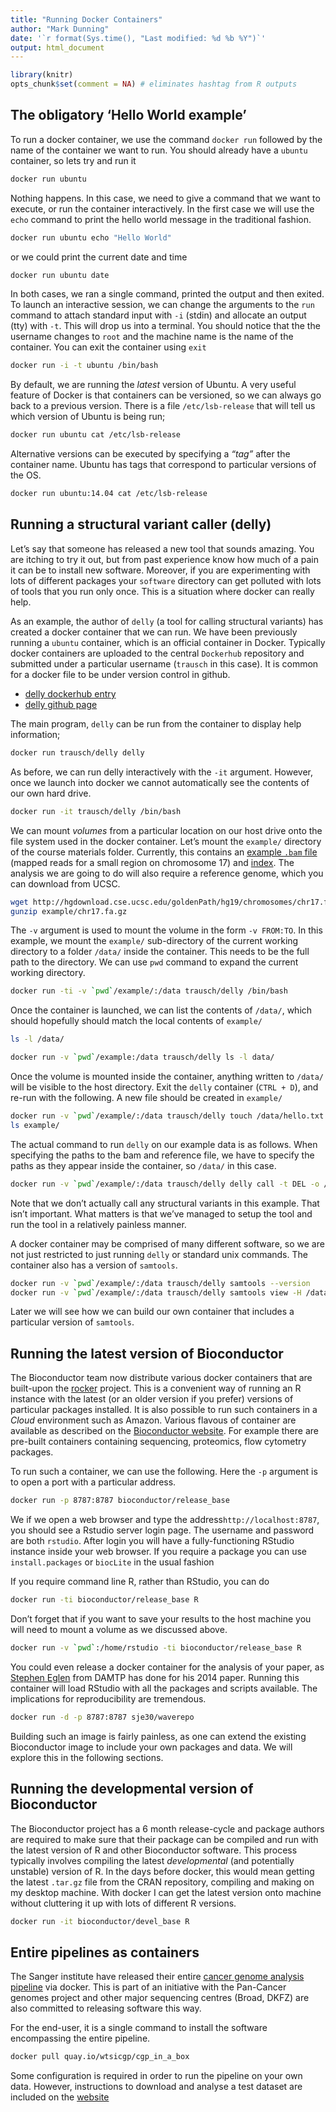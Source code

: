 ```yaml
---
title: "Running Docker Containers"
author: "Mark Dunning"
date: '`r format(Sys.time(), "Last modified: %d %b %Y")`'
output: html_document
---
```


```r
library(knitr)
opts_chunk$set(comment = NA) # eliminates hashtag from R outputs
```


## The obligatory 'Hello World example'

To run a docker container, we use the command `docker run` followed by the name of the container we want to run. You should already have a `ubuntu` container, so lets try and run it 

```r
docker run ubuntu
```

Nothing happens. In this case, we need to give a command that we want to execute, or run the container interactively. In the first case we will use the `echo` command to print the hello world message in the traditional fashion.

```bash
docker run ubuntu echo "Hello World"
```

or we could print the current date and time

```bash
docker run ubuntu date
```

In both cases, we ran a single command, printed the output and then exited. To launch an interactive session, we can change the arguments to the `run` command to attach standard input with `-i` (stdin) and allocate an output (tty) with `-t`. This will drop us into a terminal. You should notice that the the username changes to `root` and the machine name is the name of the container. You can exit the container using `exit`

```bash
docker run -i -t ubuntu /bin/bash
```

By default, we are running the *latest* version of Ubuntu. A very useful feature of Docker is that containers can be versioned, so we can always go back to a previous version. There is a file `/etc/lsb-release` that will tell us which version of Ubuntu is being run;


```bash
docker run ubuntu cat /etc/lsb-release
```

Alternative versions can be executed by specifying a *"tag"* after the container name. Ubuntu has tags that correspond to particular versions of the OS.

```bash
docker run ubuntu:14.04 cat /etc/lsb-release
```


## Running a structural variant caller (delly)

Let's say that someone has released a new tool that sounds amazing. You are itching to try it out, but from past experience know how much of a pain it can be to install new software. Moreover, if you are experimenting with lots of different packages your `software` directory can get polluted with lots of tools that you run only once. This is a situation where docker can really help. 

As an example, the author of `delly` (a tool for calling structural variants) has created a docker container that we can run. We have been previously running a `ubuntu` container, which is an official container in Docker. Typically docker containers are uploaded to the central `Dockerhub` repository and submitted under a particular username (`trausch` in this case). It is common for a docker file to be under version control in github. 

- [delly dockerhub entry](https://hub.docker.com/r/trausch/delly/)
- [delly github page](https://github.com/tobiasrausch/delly)

The main program, `delly` can be run from the container to display help information;

```bash
docker run trausch/delly delly
```

As before, we can run delly interactively with the `-it` argument. However, once we launch into docker we cannot automatically see the contents of our own hard drive. 

```bash
docker run -it trausch/delly /bin/bash
```

We can mount *volumes* from a particular location on our host drive onto the file system used in the docker container. Let's mount the `example/` directory of the course materials folder. Currently, this contains an [example `.bam` file](https://github.com/bioinformatics-core-shared-training/docker-4-bioinformatics/raw/master/example/bwa.sorted.bam) (mapped reads for a small region on chromosome 17) and [index](https://github.com/bioinformatics-core-shared-training/docker-4-bioinformatics/raw/master/example/bwa.sorted.bam.bai). The analysis we are going to do will also require a reference genome, which you can download from UCSC. 

```bash
wget http://hgdownload.cse.ucsc.edu/goldenPath/hg19/chromosomes/chr17.fa.gz -P example/
gunzip example/chr17.fa.gz
```

The `-v` argument is used to mount the volume in the form `-v FROM:TO`. In this example, we mount the `example/` sub-directory of the current working directory to a folder `/data/` inside the container. This needs to be the full path to the directory. We can use `pwd` command to expand the current working directory.

```bash
docker run -ti -v `pwd`/example/:/data trausch/delly /bin/bash
```

Once the container is launched, we can list the contents of `/data/`, which should hopefully should match the local contents of `example/`

```bash
ls -l /data/
```

```bash
docker run -v `pwd`/example:/data trausch/delly ls -l data/
```

Once the volume is mounted inside the container, anything written to `/data/` will be visible to the host directory. Exit the `delly` container (`CTRL + D`), and re-run with the following. A new file should be created in `example/` 

```bash
docker run -v `pwd`/example/:/data trausch/delly touch /data/hello.txt
ls example/
```

The actual command to run `delly` on our example data is as follows. When specifying the paths to the bam and reference file, we have to specify the paths as they appear inside the container, so `/data/` in this case.

```bash
docker run -v `pwd`/example/:/data trausch/delly delly call -t DEL -o /data/test.bcf -g /data/chr17.fa /data/bwa.sorted.bam
```

Note that we don't actually call any structural variants in this example. That isn't important. What matters is that we've managed to setup the tool and run the tool in a relatively painless manner.

A docker container may be comprised of many different software, so we are not just restricted to just running `delly` or standard unix commands. The container also has a version of `samtools`.

```bash
docker run -v `pwd`/example/:/data trausch/delly samtools --version
docker run -v `pwd`/example/:/data trausch/delly samtools view -H /data/bwa.sorted.bam
```

Later we will see how we can build our own container that includes a particular version of `samtools`.

## Running the latest version of Bioconductor

The Bioconductor team now distribute various docker containers that are built-upon the [rocker](https://github.com/rocker-org/rocker) project. This is a convenient way of running an R instance with the latest (or an older version if you prefer) versions of particular packages installed. It is also possible to run such containers in a *Cloud* environment such as Amazon. Various flavous of container are available as described on the [Bioconductor website](http://bioconductor.org/help/docker/). For example there are pre-built containers containing sequencing, proteomics, flow cytometry packages.

To run such a container, we can use the following. Here the `-p` argument is to open a port with a particular address. 

```bash
docker run -p 8787:8787 bioconductor/release_base
```

We if we open a web browser and type the address`http://localhost:8787`, you should see a Rstudio server login page. The username and password are both `rstudio`. After login you will have a fully-functioning RStudio instance inside your web browser. If you require a package you can use `install.packages` or `biocLite` in the usual fashion

If you require command line R, rather than RStudio, you can do

```bash
docker run -ti bioconductor/release_base R
```

Don't forget that if you want to save your results to the host machine you will need to mount a volume as we discussed above. 

```bash
docker run -v `pwd`:/home/rstudio -ti bioconductor/release_base R
```


You could even release a docker container for the analysis of your paper, as [Stephen Eglen](https://sje30.github.io/) from DAMTP has done for his 2014 paper. Running this container will load RStudio with all the packages and scripts available. The implications for reproducibility are tremendous. 

```bash
docker run -d -p 8787:8787 sje30/waverepo
```

Building such an image is fairly painless, as one can extend the existing Bioconductor image to include your own packages and data. We will explore this in the following sections.

## Running the developmental version of Bioconductor

The Bioconductor project has a 6 month release-cycle and package authors are required to make sure that their package can be compiled and run with the latest version of R and other Bioconductor software. This process typically involves compiling the latest *developmental* (and potentially unstable) version of R. In the days before docker, this would mean getting the latest `.tar.gz` file from the CRAN repository, compiling and making on my desktop machine. With docker I can get the latest version onto machine without cluttering it up with lots of different R versions.


```bash
docker run -it bioconductor/devel_base R
```


## Entire pipelines as containers

The Sanger institute have released their entire [cancer genome analysis pipeline](https://github.com/cancerit/cgpbox) via docker. This is part of an initiative with the Pan-Cancer genomes project and other major sequencing centres (Broad, DKFZ) are also committed to releasing software this way.

For the end-user, it is a single command to install the software encompassing the entire pipeline. 

```bash
docker pull quay.io/wtsicgp/cgp_in_a_box
```

Some configuration is required in order to run the pipeline on your own data. However, instructions to download and analyse a test dataset are included on the [website](https://github.com/cancerit/cgpbox)


